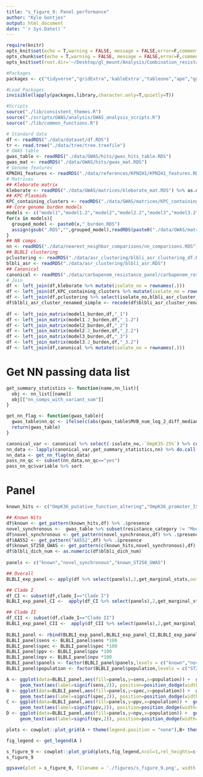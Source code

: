 ```yaml
---
title: "s_figure_9: Panel performance"
author: "Kyle Gontjes"
output: html_document
date: "`r Sys.Date()`"
---
```


```r
require(knitr)
opts_knit$set(echo = T,warning = FALSE, message = FALSE,error=F,comment=NA)
opts_chunk$set(echo = T,warning = FALSE, message = FALSE,error=F,comment=NA)
opts_knit$set(root.dir='~/Desktop/gl_mount/Analysis/Combination_resistance/pre-intro-blbli-resistance-ms/')
```

```r
#Packages
packages <- c("tidyverse","gridExtra",'kableExtra',"tableone","ape","ggtree")

#Load Packages
invisible(lapply(packages,library,character.only=T,quietly=T))

#Scripts
source("./lib/consistent_themes.R")
source("./scripts/GWAS/analysis/GWAS_analysis_scripts.R")
source("./lib/common_functions.R")
```

```r
# Standard data
df <- readRDS("./data/dataset/df.RDS")
tr <- read.tree("./data/tree/tree.treefile")
# GWAS table
gwas_table <- readRDS("./data/GWAS/hits/gwas_hits_table.RDS")
gwas_mat <- readRDS("./data/GWAS/hits/gwas_mat.RDS")
# Genome features
KPNIH1_features <- readRDS("./data/references/KPNIH1/KPNIH1_features.RDS")
# Matrices
## Kleborate matrix
kleborate <- readRDS("./data/GWAS/matrices/kleborate_mat.RDS") %>% as.data.frame 
## KPC Plasmids
KPC_containing_clusters <- readRDS("./data/GWAS/matrices/KPC_containing_cluster_mat.RDS") %>% as.data.frame 
## Core genome burden models
models <- c("model1","model1.2","model2","model2.2","model3","model3.2")
for(x in models){
  grouped_model <- paste0(x,"_burden.RDS")
  assign(gsub(".RDS","",grouped_model),readRDS(paste0("./data/GWAS/matrices/",grouped_model)) %>% as.data.frame)
}
## NN comps
nn <- readRDS("./data/nearest_neighbor_comparisons/nn_comparisons.RDS")
## BLBLI clustering
pclustering <- readRDS("./data/asr_clustering/blbli_asr_clustering_df.RDS")
blbli_asr <- readRDS("./data/asr_clustering/blbli_asr.RDS")
## Canonical
canonical <- readRDS("./data/carbapenem_resistance_panel/carbapenem_resistance_panel_matrix.RDS")
# Join
df <- left_join(df,kleborate %>% mutate(isolate_no = rownames(.)))
df <- left_join(df,KPC_containing_clusters %>% mutate(isolate_no = rownames(.))) 
df <- left_join(df,pclustering %>% select(isolate_no,blbli_asr_cluster_renamed))
df$blbli_asr_cluster_renamed_simple <- recode(df$blbli_asr_cluster_renamed,"No Feature"="Susceptible" )
   
df <- left_join_matrix(model1_burden,df,"_1")
df <- left_join_matrix(model1.2_burden,df,"_1.2")
df <- left_join_matrix(model2_burden,df,"_2")
df <- left_join_matrix(model2.2_burden,df,"_2.2")
df <- left_join_matrix(model3_burden,df,"_3")
df <- left_join_matrix(model3.2_burden,df,"_3.2")
df <- left_join(df,canonical %>% mutate(isolate_no = rownames(.))) 
```


# Get NN passing data list
```r
get_summary_statistics <- function(name,nn_list){
  obj <- nn_list[[name]]
  obj[["nn_comps_with_variant_sum"]]
}

get_nn_flag <- function(gwas_table){
  gwas_table$nn_qc <- ifelse(c(abs(gwas_table$MVB_num_log_2_diff_median) >1 | abs(gwas_table$IR_num_log_2_diff_median >1)),"yes","no")  
  return(gwas_table)  
}
```

```r
canonical_var <- canonical %>% select(-isolate_no,-`OmpK35-25%`) %>% colnames()
nn_data <- lapply(canonical_var,get_summary_statistics,nn) %>% do.call(rbind,.) %>% mutate(variable = canonical_var)  
nn_data <- get_nn_flag(nn_data)
pass_nn_qc <- subset(nn_data,nn_qc=="yes")
pass_nn_qc$variable %>% sort
```

# Panel
```r
known_hits <- c("OmpK36_putative_function_altering","OmpK36_promoter_IS",'OmpK36_truncation_kleborate',"PBP_any","RamA")  

## Known Hits
df$known <- get_pattern(known_hits,df) %>% .$presence
novel_synchronous <-  gwas_table %>% subset(resistance_category != "Modulator" & nn_qc=="Yes") %>% subset(!locus_tag %in% c("KPNIH1_RS18665","KPNIH1_RS07805",known_hits,"OmpK36-0%")) %>% .$genotype %>% subset(!.%in%c('AA018'))
df$novel_synchronous <- get_pattern(novel_synchronous,df) %>% .$presence
df$AA552 <- get_pattern("AA552",df) %>% .$presence
df$known_ST258_GWAS <- get_pattern(c(known_hits,novel_synchronous),df) %>% .$presence 
df$blbli_dich_num <- as.numeric(df$blbli_dich_num)
 
panels <- c("known","novel_synchronous","known_ST258_GWAS")

## Overall
BLBLI_exp_panel <- apply(df %>% select(panels),2,get_marginal_stats,outcome=df$blbli_dich_num) %>% do.call(rbind,.) %>% as.data.frame%>% mutate(phenotype = c(rep("BLBLI",3)),population = c(rep("ST258",3)),panels=panels) 

## Clade I
df_CI <- subset(df,clade_I=="Clade I")
BLBLI_exp_panel_CI <-  apply(df_CI %>% select(panels),2,get_marginal_stats,outcome=df_CI$blbli_dich_num)  %>% do.call(rbind,.) %>% as.data.frame%>% mutate(phenotype = c(rep("BLBLI",3)),population = c(rep("CI",3)),panels=panels) 

## Clade II
df_CII <- subset(df,clade_I=="Clade II") 
BLBLI_exp_panel_CII <-  apply(df_CII %>% select(panels),2,get_marginal_stats,outcome=df_CII$blbli_dich_num)  %>% do.call(rbind,.) %>% as.data.frame%>% mutate(phenotype = c(rep("BLBLI",3)),population = c(rep("CII",3)),panels=panels) 
                                   
BLBLI_panel <- rbind(BLBLI_exp_panel,BLBLI_exp_panel_CI,BLBLI_exp_panel_CII) %>% `rownames<-`(NULL) 
BLBLI_panel$sens <- BLBLI_panel$sens *100
BLBLI_panel$spec <- BLBLI_panel$spec *100
BLBLI_panel$ppv <- BLBLI_panel$ppv *100
BLBLI_panel$npv <- BLBLI_panel$npv *100
BLBLI_panel$panels <- factor(BLBLI_panel$panels,levels = c("known","novel_synchronous","AA552","known_ST258_GWAS","known_ST258_GWAS_AA552"))
BLBLI_panel$population <- factor(BLBLI_panel$population,levels = c("ST258","CI","CII"))  
```

```r
A <- ggplot(data=BLBLI_panel,aes(fill=panels,y=sens,x=population)) +  geom_bar(stat = "identity",position='dodge') + theme_bw_me + ylab("Sensitivity") + xlab("Population")  + ylim(0,105) +
     geom_text(aes(label=signif(sens,2)), position=position_dodge(width=0.9), vjust=-0.25)  + panel_scale+ sfig9_format
B <- ggplot(data=BLBLI_panel,aes(fill=panels,y=spec,x=population)) +  geom_bar(stat = "identity",position='dodge')+ theme_bw_me + ylab("Specificity") + xlab("Population") + ylim(0,105)+
     geom_text(aes(label=signif(spec,2)), position=position_dodge(width=0.9), vjust=-0.25) + panel_scale+ sfig9_format
C <- ggplot(data=BLBLI_panel,aes(fill=panels,y=ppv,x=population)) +  geom_bar(stat = "identity",position='dodge')+ theme_bw_me+ ylab("Positive Predictive Value") + xlab("Population") + ylim(0,105)+
     geom_text(aes(label=signif(ppv,2)), position=position_dodge(width=0.9), vjust=-0.25) + panel_scale + sfig9_format
D <- ggplot(data=BLBLI_panel,aes(fill=panels,y=npv,x=population)) +  geom_bar(stat = "identity",position='dodge')+ theme_bw_me+ ylab("Negative Predictive Value") + xlab("Population") + ylim(0,105)+
     geom_text(aes(label=signif(npv,2)), position=position_dodge(width=0.9), vjust=-0.25) + panel_scale + sfig9_format
```

```r
plots <- cowplot::plot_grid(A + theme(legend.position = "none"),B+ theme(legend.position = "none"),C+ theme(legend.position = "none"),D+ theme(legend.position = "none"),labels = c("A","B","C","D"),ncol=2,label_size = 16,rel_widths = c(1,1,1,1),label_y = 1,label_x = -0.009)

fig_legend <- get_legend(A )

s_figure_9 <- cowplot::plot_grid(plots,fig_legend,ncol=1,rel_heights=c(1,0.16))
s_figure_9
```

```r
ggsave(plot = s_figure_9, filename = './figures/s_figure_9.png', width = 12, height = 8,limitsize=FALSE)
```